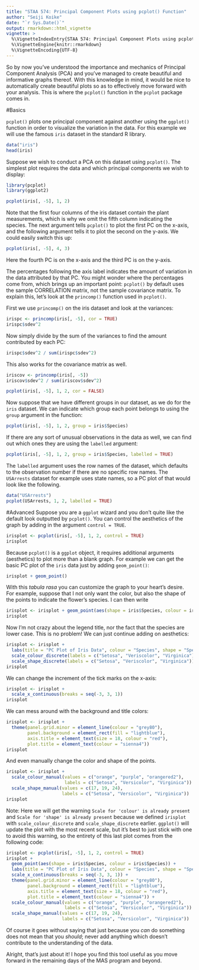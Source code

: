 ---
title: "STAA 574: Principal Component Plots using pcplot() Function"
author: "Seiji Koike"
date: "`r Sys.Date()`"
output: rmarkdown::html_vignette
vignette: >
  %\VignetteIndexEntry{STAA 574: Principal Component Plots using pcplot() Function}
  %\VignetteEngine{knitr::rmarkdown}
  %\VignetteEncoding{UTF-8}
---

So by now you've understood the importance and mechanics of Principal Component Analysis (PCA) and you've managed to create beautiful and informative graphs thereof. With this knowledge in mind, it would be nice to automatically create beautiful plots so as to effectively move forward with your analysis. This is where the `pcplot()` function in the `pcplot` package comes in. 

#Basics 

`pcplot()` plots one principal component against another using the `ggplot()` function in order to visualize the variation in the data. For this example we will use the famous `iris` dataset in the standard R library.

```{r fig.align = 'center', fig.height = 4, fig.width = 5}
data("iris")
head(iris)
```

Suppose we wish to conduct a PCA on this dataset using `pcplot()`. The simplest plot requires the data and which principal components we wish to display:

```{r fig.align = 'center', fig.height = 4, fig.width = 5}
library(pcplot)
library(ggplot2)

pcplot(iris[, -5], 1, 2)
```

Note that the first four columns of the iris dataset contain the plant measurements, which is why we omit the fifth column indicating the species. The next argument tells `pcplot()` to plot the first PC on the x-axis, and the following argument tells it to plot the second on the y-axis. We could easily switch this up:

```{r fig.align = 'center', fig.height = 4, fig.width = 5}
pcplot(iris[, -5], 4, 3)
```

Here the fourth PC is on the x-axis and the third PC is on the y-axis. 

The percentages following the axis label indicates the amount of variation in the data attributed by that PC. You might wonder where the percentages come from, which brings up an important point: `pcplot()` by default uses the sample CORRELATION matrix, not the sample covariance matrix. To explain this, let's look at the `princomp()` function used in `pcplot()`.

First we use `princomp()` on the iris dataset and look at the variances:

```{r fig.align = 'center', fig.height = 4, fig.width = 5}
irispc <- princomp(iris[, -5], cor = TRUE)
irispc$sdev^2
```

Now simply divide by the sum of the variances to find the amount contributed by each PC:

```{r fig.align = 'center', fig.height = 4, fig.width = 5}
irispc$sdev^2 / sum(irispc$sdev^2)
```

This also works for the covariance matrix as well.

```{r fig.align = 'center', fig.height = 4, fig.width = 5}
iriscov <- princomp(iris[, -5])
iriscov$sdev^2 / sum(iriscov$sdev^2)
```

```{r fig.align = 'center', fig.height = 4, fig.width = 5}
pcplot(iris[, -5], 1, 2, cor = FALSE)
```

Now suppose that we have different groups in our dataset, as we do for the `iris` dataset. We can indicate which group each point belongs to using the `group` argument in the function:

```{r fig.align = 'center', fig.height = 4, fig.width = 5}
pcplot(iris[, -5], 1, 2, group = iris$Species)
```

If there are any sort of unusual observations in the data as well, we can find out which ones they are using the `labelled` argument:

```{r fig.align = 'center', fig.height = 4, fig.width = 5}
pcplot(iris[, -5], 1, 2, group = iris$Species, labelled = TRUE)
```

The `labelled` argument uses the row names of the dataset, which defaults to the observation number if there are no specific row names. The `USArrests` dataset for example uses state names, so a PC plot of that would look like the following.

```{r fig.align = 'center', fig.height = 4, fig.width = 5}
data("USArrests")
pcplot(USArrests, 1, 2, labelled = TRUE)
```

#Advanced
Suppose you are a `ggplot` wizard and you don't quite like the default look outputted by `pcplot()`. You can control the aesthetics of the graph by adding in the argument `control = TRUE`.

```{r fig.align = 'center', fig.height = 4, fig.width = 5}
irisplot <- pcplot(iris[, -5], 1, 2, control = TRUE)
irisplot
```

Because `pcplot()` is a `ggplot` object, it requires additional arguments (aesthetics) to plot more than a blank graph. For example we can get the basic PC plot of the `iris` data just by adding `geom_point()`:

```{r fig.align = 'center', fig.height = 4, fig.width = 5}
irisplot + geom_point()
```

With this *tabula rasa* you can customize the graph to your heart's desire. For example, suppose that I not only want the color, but also the shape of the points to indicate the flower's species. I can then write

```{r fig.align = 'center', fig.height = 4, fig.width = 5}
irisplot <- irisplot + geom_point(aes(shape = iris$Species, colour = iris$Species))
irisplot
```

Now I'm not crazy about the legend title, nor the fact that the species are lower case. This is no problem! We can just continue adding on aesthetics:

```{r fig.align = 'center', fig.height = 4, fig.width = 5}
irisplot <- irisplot + 
  labs(title = "PC Plot of Iris Data", colour = "Species", shape = "Species") + 
  scale_colour_discrete(labels = c("Setosa", "Veriscolor", "Virginica")) + 
  scale_shape_discrete(labels = c("Setosa", "Veriscolor", "Virginica"))
irisplot
```

We can change the increment of the tick marks on the x-axis:

```{r fig.align = 'center', fig.height = 4, fig.width = 5}
irisplot <- irisplot +
  scale_x_continuous(breaks = seq(-3, 3, 1))
irisplot
```

We can mess around with the background and title colors:

```{r fig.align = 'center', fig.height = 4, fig.width = 5}
irisplot <- irisplot + 
  theme(panel.grid.minor = element_line(colour = "grey80"),
        panel.background = element_rect(fill = "lightblue"),
        axis.title = element_text(size = 18, colour = "red"),
        plot.title = element_text(colour = "sienna4"))
irisplot
```

And even manually change the color and shape of the points.  

```{r fig.align = 'center', fig.height = 4, fig.width = 5}
irisplot <- irisplot +
  scale_colour_manual(values = c("orange", "purple", "orangered2"),
                      labels = c("Setosa", "Versicolor", "Virginica")) + 
  scale_shape_manual(values = c(17, 19, 24),
                     labels = c("Setosa", "Versicolor", "Virginica"))
irisplot
```

Note: Here we will get the warning `Scale for 'colour' is already present` and `Scale for 'shape' is already present` because we defined `irisplot` with `scale_colour_discrete` and `scale_shape_discrete` earlier. `ggplot()` will update the plot with the most recent scale, but it's best to just stick with one to avoid this warning, so the entirety of this last plot comes from the following code:

```{r eval = FALSE}
irisplot <- pcplot(iris[, -5], 1, 2, control = TRUE)
irisplot + 
  geom_point(aes(shape = iris$Species, colour = iris$Species)) + 
  labs(title = "PC Plot of Iris Data", colour = "Species", shape = "Species") + 
  scale_x_continuous(breaks = seq(-3, 3, 1)) + 
  theme(panel.grid.minor = element_line(colour = "grey80"),
        panel.background = element_rect(fill = "lightblue"),
        axis.title = element_text(size = 18, colour = "red"),
        plot.title = element_text(colour = "sienna4")) + 
  scale_colour_manual(values = c("orange", "purple", "orangered2"),
                      labels = c("Setosa", "Versicolor", "Virginica")) + 
  scale_shape_manual(values = c(17, 19, 24),
                     labels = c("Setosa", "Versicolor", "Virginica"))
```

Of course it goes without saying that just because you *can* do something does not mean that you *should*; never add anything which doesn't contribute to the understanding of the data. 

Alright, that's just about it! I hope you find this tool useful as you move forward in the remaining days of the MAS program and beyond. 
